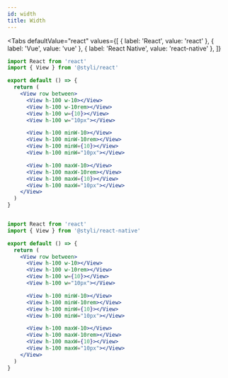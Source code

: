 ```yaml
---
id: width
title: Width
---
```



<Width />


<Tabs
  defaultValue="react"
  values={[
    { label: 'React', value: 'react' },
    { label: 'Vue', value: 'vue' },
    { label: 'React Native', value: 'react-native' },
  ]}
>
  <TabItem value="react">


```jsx
import React from 'react'
import { View } from '@styli/react'

export default () => {
  return (
    <View row between>
      <View h-100 w-10></View>
      <View h-100 w-10rem></View>
      <View h-100 w={10}></View>
      <View h-100 w="10px"></View>

      <View h-100 minW-10></View>
      <View h-100 minW-10rem></View>
      <View h-100 minW={10}></View>
      <View h-100 minW="10px"></View>

      <View h-100 maxW-10></View>
      <View h-100 maxW-10rem></View>
      <View h-100 maxW={10}></View>
      <View h-100 maxW="10px"></View>
    </View>
  )
}
```

  </TabItem>
  <TabItem value="vue">

```vue

```

  </TabItem>
  <TabItem value="react-native">


```jsx
import React from 'react'
import { View } from '@styli/react-native'

export default () => {
  return (
    <View row between>
      <View h-100 w-10></View>
      <View h-100 w-10rem></View>
      <View h-100 w={10}></View>
      <View h-100 w="10px"></View>

      <View h-100 minW-10></View>
      <View h-100 minW-10rem></View>
      <View h-100 minW={10}></View>
      <View h-100 minW="10px"></View>

      <View h-100 maxW-10></View>
      <View h-100 maxW-10rem></View>
      <View h-100 maxW={10}></View>
      <View h-100 maxW="10px"></View>
    </View>
  )
}
```

  </TabItem>
</Tabs>


